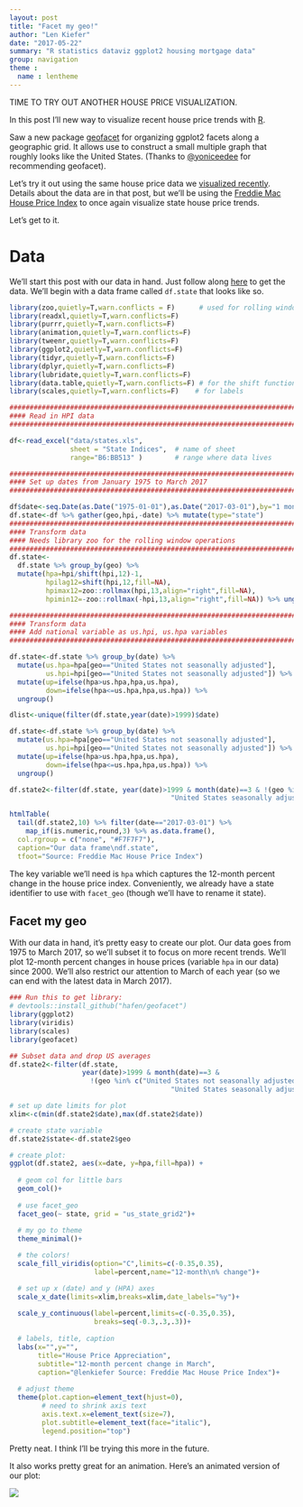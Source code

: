 ```yaml
---
layout: post
title: "Facet my geo!"
author: "Len Kiefer"
date: "2017-05-22"
summary: "R statistics dataviz ggplot2 housing mortgage data"
group: navigation
theme :
  name : lentheme
---
```


TIME TO TRY OUT ANOTHER HOUSE PRICE VISUALIZATION.

In this post I'll new way to visualize recent house price trends with [R](https://www.r-project.org/). 

Saw a new package [geofacet](https://github.com/hafen/geofacet) for organizing ggplot2 facets along a geographic grid.  It allows use to construct a small multiple graph that roughly looks like the United States. (Thanks to [@yoniceedee](https://twitter.com/yoniceedee) for recommending geofacet). 

Let's try it out using the same house price data we [visualized recently]({% post_url 2017-05-18-state-hpa %}). Details about the data are in that post, but we'll be using the [Freddie Mac House Price Index](http://www.freddiemac.com/finance/house_price_index.html) to once again visualize state house price trends.

Let's get to it.

# Data

We'll start this post with our data in hand. Just follow along [here]({% post_url 2017-05-18-state-hpa %}) to get the data.  We'll begin with a data frame called `df.state` that looks like so.

```r
library(zoo,quietly=T,warn.conflicts = F)      # used for rolling window operations
library(readxl,quietly=T,warn.conflicts=F)
library(purrr,quietly=T,warn.conflicts=F)
library(animation,quietly=T,warn.conflicts=F)
library(tweenr,quietly=T,warn.conflicts=F)
library(ggplot2,quietly=T,warn.conflicts=F)
library(tidyr,quietly=T,warn.conflicts=F)
library(dplyr,quietly=T,warn.conflicts=F)
library(lubridate,quietly=T,warn.conflicts=F)
library(data.table,quietly=T,warn.conflicts=F) # for the shift function
library(scales,quietly=T,warn.conflicts=F)    # for labels

###############################################################################
#### Read in HPI data  
###############################################################################

df<-read_excel("data/states.xls", 
               sheet = "State Indices",  # name of sheet
               range="B6:BB513" )        # range where data lives

###############################################################################
#### Set up dates from January 1975 to March 2017
###############################################################################

df$date<-seq.Date(as.Date("1975-01-01"),as.Date("2017-03-01"),by="1 month")
df.state<-df %>% gather(geo,hpi,-date) %>% mutate(type="state")
###############################################################################
#### Transform data
#### Needs library zoo for the rolling window operations
###############################################################################
df.state<-
  df.state %>% group_by(geo) %>% 
  mutate(hpa=hpi/shift(hpi,12)-1,
         hpilag12=shift(hpi,12,fill=NA),
         hpimax12=zoo::rollmax(hpi,13,align="right",fill=NA),
         hpimin12=-zoo::rollmax(-hpi,13,align="right",fill=NA)) %>% ungroup()

###############################################################################
#### Transform data
#### Add national variable as us.hpi, us.hpa variables
###############################################################################

df.state<-df.state %>% group_by(date) %>% 
  mutate(us.hpa=hpa[geo=="United States not seasonally adjusted"],
         us.hpi=hpi[geo=="United States not seasonally adjusted"]) %>%
  mutate(up=ifelse(hpa>us.hpa,hpa,us.hpa),
         down=ifelse(hpa<=us.hpa,hpa,us.hpa)) %>% 
  ungroup()

dlist<-unique(filter(df.state,year(date)>1999)$date)

df.state<-df.state %>% group_by(date) %>% 
  mutate(us.hpa=hpa[geo=="United States not seasonally adjusted"],
         us.hpi=hpi[geo=="United States not seasonally adjusted"]) %>%
  mutate(up=ifelse(hpa>us.hpa,hpa,us.hpa),
         down=ifelse(hpa<=us.hpa,hpa,us.hpa)) %>% 
  ungroup()

df.state2<-filter(df.state, year(date)>1999 & month(date)==3 & !(geo %in% c("United States not seasonally adjusted",
                                        "United States seasonally adjusted" )))

htmlTable(
  tail(df.state2,10) %>% filter(date=="2017-03-01") %>%
    map_if(is.numeric,round,3) %>% as.data.frame(),
  col.rgroup = c("none", "#F7F7F7"),
  caption="Our data frame\ndf.state",
  tfoot="Source: Freddie Mac House Price Index")

```

The key variable we'll need is `hpa` which captures the 12-month percent change in the house price index. Conveniently, we already have a state identifier to use with `facet_geo` (though we'll have to rename it state).

## Facet my geo

With our data in hand, it's pretty easy to create our plot.  Our data goes from 1975 to March 2017, so we'll subset it to focus on more recent trends.  We'll plot 12-month percent changes in house prices (variable `hpa` in our data) since 2000. We'll also restrict our attention to March of each year (so we can end with the latest data in March 2017).

```r
### Run this to get library: 
# devtools::install_github("hafen/geofacet")
library(ggplot2)
library(viridis)
library(scales)
library(geofacet)

## Subset data and drop US averages
df.state2<-filter(df.state, 
                  year(date)>1999 & month(date)==3 & 
                    !(geo %in% c("United States not seasonally adjusted",
                                        "United States seasonally adjusted" )))

# set up date limits for plot
xlim<-c(min(df.state2$date),max(df.state2$date))

# create state variable
df.state2$state<-df.state2$geo

# create plot:
ggplot(df.state2, aes(x=date, y=hpa,fill=hpa)) +
  
  # geom col for little bars
  geom_col()+
  
  # use facet_geo
  facet_geo(~ state, grid = "us_state_grid2")+
  
  # my go to theme
  theme_minimal()+

  # the colors!
  scale_fill_viridis(option="C",limits=c(-0.35,0.35),
                     label=percent,name="12-month\n% change")+

  # set up x (date) and y (HPA) axes
  scale_x_date(limits=xlim,breaks=xlim,date_labels="%y")+
    
  scale_y_continuous(label=percent,limits=c(-0.35,0.35),
                     breaks=seq(-0.3,.3,.3))+
  
  # labels, title, caption
  labs(x="",y="",
       title="House Price Appreciation",
       subtitle="12-month percent change in March",
       caption="@lenkiefer Source: Freddie Mac House Price Index")+
  
  # adjust theme
  theme(plot.caption=element_text(hjust=0),
        # need to shrink axis text
        axis.text.x=element_text(size=7), 
        plot.subtitle=element_text(face="italic"),
        legend.position="top")


```

Pretty neat.  I think I'll be trying this more in the future.

It also works pretty great for an animation. Here's an animated version of our plot:

<img src="{{ site.url}}/img/charts_may_22_2017/geo facet hpa 05 22 2017.gif" >

